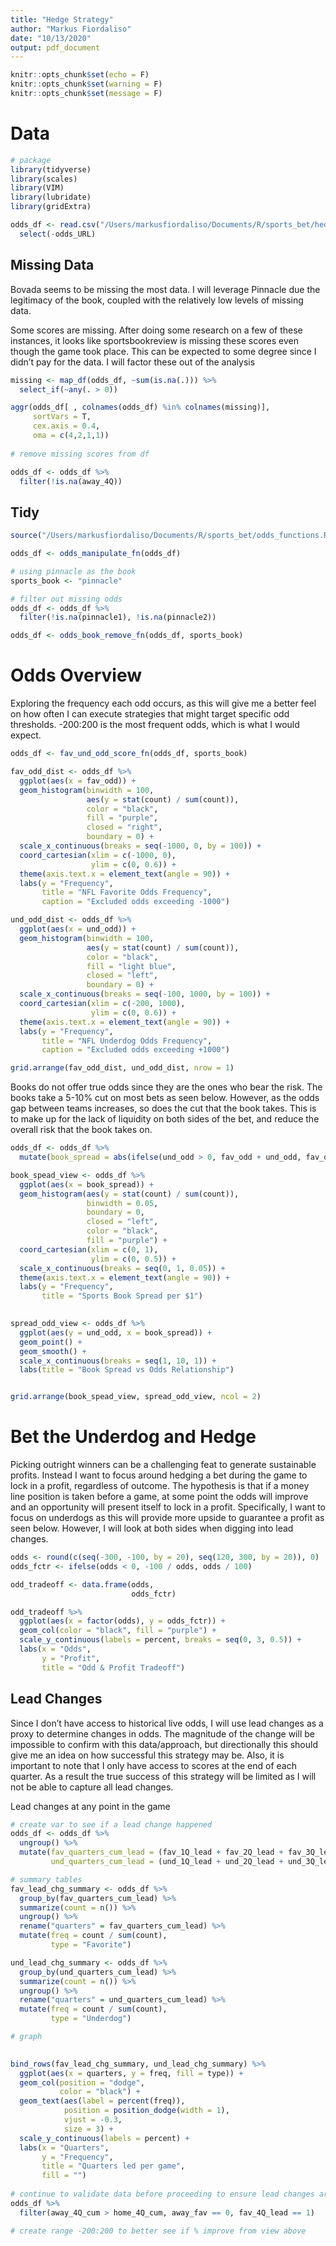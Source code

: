```yaml
---
title: "Hedge Strategy"
author: "Markus Fiordaliso"
date: "10/13/2020"
output: pdf_document
---
```


```r
knitr::opts_chunk$set(echo = F)
knitr::opts_chunk$set(warning = F)
knitr::opts_chunk$set(message = F)
```


# Data

```r
# package
library(tidyverse)
library(scales)
library(VIM)
library(lubridate)
library(gridExtra)
```


```r
odds_df <- read.csv("/Users/markusfiordaliso/Documents/R/sports_bet/hedge/hedge_data/nfl_20100701_20201012_ml.csv") %>% 
  select(-odds_URL)

```

## Missing Data


Bovada seems to be missing the most data. I will leverage Pinnacle due the legitimacy of the book, coupled with the relatively low levels of missing data.

Some scores are missing. After doing some research on a few of these instances, it looks like sportsbookreview is missing these scores even though the game took place. This can be expected to some degree since I didn't pay for the data. I will factor these out of the analysis
```r


missing <- map_df(odds_df, ~sum(is.na(.))) %>% 
  select_if(~any(. > 0))

aggr(odds_df[ , colnames(odds_df) %in% colnames(missing)],
     sortVars = T,
     cex.axis = 0.4,
     oma = c(4,2,1,1))
                           
# remove missing scores from df

odds_df <- odds_df %>% 
  filter(!is.na(away_4Q))
```


## Tidy

```r
source("/Users/markusfiordaliso/Documents/R/sports_bet/odds_functions.R")

odds_df <- odds_manipulate_fn(odds_df)

# using pinnacle as the book
sports_book <- "pinnacle"

# filter out missing odds
odds_df <- odds_df %>% 
  filter(!is.na(pinnacle1), !is.na(pinnacle2))

odds_df <- odds_book_remove_fn(odds_df, sports_book)
```


# Odds Overview

Exploring the frequency each odd occurs, as this will give me a better feel on how often I can execute strategies that might target specific odd thresholds. -200:200 is the most frequent odds, which is what I would expect.
```r

odds_df <- fav_und_odd_score_fn(odds_df, sports_book)

fav_odd_dist <- odds_df %>% 
  ggplot(aes(x = fav_odd)) +
  geom_histogram(binwidth = 100,
                 aes(y = stat(count) / sum(count)),
                 color = "black",
                 fill = "purple",
                 closed = "right",
                 boundary = 0) +
  scale_x_continuous(breaks = seq(-1000, 0, by = 100)) +
  coord_cartesian(xlim = c(-1000, 0),
                  ylim = c(0, 0.6)) +
  theme(axis.text.x = element_text(angle = 90)) +
  labs(y = "Frequency",
       title = "NFL Favorite Odds Frequency",
       caption = "Excluded odds exceeding -1000")

und_odd_dist <- odds_df %>% 
  ggplot(aes(x = und_odd)) +
  geom_histogram(binwidth = 100,
                 aes(y = stat(count) / sum(count)),
                 color = "black",
                 fill = "light blue",
                 closed = "left",
                 boundary = 0) +
  scale_x_continuous(breaks = seq(-100, 1000, by = 100)) +
  coord_cartesian(xlim = c(-200, 1000),
                  ylim = c(0, 0.6)) +
  theme(axis.text.x = element_text(angle = 90)) +
  labs(y = "Frequency",
       title = "NFL Underdog Odds Frequency",
       caption = "Excluded odds exceeding +1000")

grid.arrange(fav_odd_dist, und_odd_dist, nrow = 1)
```
Books do not offer true odds since they are the ones who bear the risk. The books take a 5-10% cut on most bets as seen below. However, as the odds gap between teams increases, so does the cut that the book takes. This is to make up for the lack of liquidity on both sides of the bet, and reduce the overall risk that the book takes on. 

```r

odds_df <- odds_df %>% 
  mutate(book_spread = abs(ifelse(und_odd > 0, fav_odd + und_odd, fav_odd + 100 + und_odd + 100)) / 100 / 2)

book_spead_view <- odds_df %>% 
  ggplot(aes(x = book_spread)) +
  geom_histogram(aes(y = stat(count) / sum(count)),
                 binwidth = 0.05,
                 boundary = 0,
                 closed = "left",
                 color = "black",
                 fill = "purple") +
  coord_cartesian(xlim = c(0, 1),
                  ylim = c(0, 0.5)) +
  scale_x_continuous(breaks = seq(0, 1, 0.05)) +
  theme(axis.text.x = element_text(angle = 90)) +
  labs(y = "Frequency",
       title = "Sports Book Spread per $1")
  

spread_odd_view <- odds_df %>% 
  ggplot(aes(y = und_odd, x = book_spread)) +
  geom_point() +
  geom_smooth() +
  scale_x_continuous(breaks = seq(1, 10, 1)) +
  labs(title = "Book Spread vs Odds Relationship")


grid.arrange(book_spead_view, spread_odd_view, ncol = 2)
```

# Bet the Underdog and Hedge

Picking outright winners can be a challenging feat to generate sustainable profits. Instead I want to focus around hedging a bet during the game to lock in a profit, regardless of outcome. The hypothesis is that if a money line position is taken before a game, at some point the odds will improve and an opportunity will present itself to lock in a profit. Specifically, I want to focus on underdogs as this will provide more upside to guarantee a profit as seen below. However, I will look at both sides when digging into lead changes.


```r

odds <- round(c(seq(-300, -100, by = 20), seq(120, 300, by = 20)), 0)
odds_fctr <- ifelse(odds < 0, -100 / odds, odds / 100)

odd_tradeoff <- data.frame(odds,
                           odds_fctr)

odd_tradeoff %>% 
  ggplot(aes(x = factor(odds), y = odds_fctr)) +
  geom_col(color = "black", fill = "purple") +
  scale_y_continuous(labels = percent, breaks = seq(0, 3, 0.5)) +
  labs(x = "Odds",
       y = "Profit",
       title = "Odd & Profit Tradeoff")

```

## Lead Changes

Since I don't have access to historical live odds, I will use lead changes as a proxy to determine changes in odds. The magnitude of the change will be impossible to confirm with this data/approach, but directionally this should give me an idea on how successful this strategy may be. Also, it is important to note that I only have access to scores at the end of each quarter. As a result the true success of this strategy will be limited as I will not be able to capture all lead changes.

Lead changes at any point in the game

```r
# create var to see if a lead change happened
odds_df <- odds_df %>% 
  ungroup() %>% 
  mutate(fav_quarters_cum_lead = (fav_1Q_lead + fav_2Q_lead + fav_3Q_lead + fav_4Q_lead),
         und_quarters_cum_lead = (und_1Q_lead + und_2Q_lead + und_3Q_lead + und_4Q_lead))

# summary tables
fav_lead_chg_summary <- odds_df %>% 
  group_by(fav_quarters_cum_lead) %>% 
  summarize(count = n()) %>% 
  ungroup() %>% 
  rename("quarters" = fav_quarters_cum_lead) %>% 
  mutate(freq = count / sum(count),
         type = "Favorite")

und_lead_chg_summary <- odds_df %>% 
  group_by(und_quarters_cum_lead) %>% 
  summarize(count = n()) %>% 
  ungroup() %>% 
  rename("quarters" = und_quarters_cum_lead) %>% 
  mutate(freq = count / sum(count),
         type = "Underdog")

# graph
  

bind_rows(fav_lead_chg_summary, und_lead_chg_summary) %>% 
  ggplot(aes(x = quarters, y = freq, fill = type)) +
  geom_col(position = "dodge",
           color = "black") +
  geom_text(aes(label = percent(freq)),
            position = position_dodge(width = 1),
            vjust = -0.3,
            size = 3) +
  scale_y_continuous(labels = percent) + 
  labs(x = "Quarters",
       y = "Frequency",
       title = "Quarters led per game",
       fill = "")
                 
# continue to validate data before proceeding to ensure lead changes are good
odds_df %>% 
  filter(away_4Q_cum > home_4Q_cum, away_fav == 0, fav_4Q_lead == 1)
```
```r
# create range -200:200 to better see if % improve from view above
```

